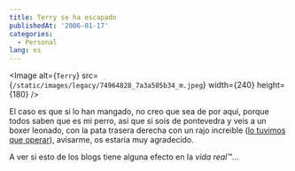 ```yaml
---
title: Terry se ha escapado
publishedAt: '2006-01-17'
categories:
  - Personal
lang: es
---
```


<Image
  alt={`Terry`}
  src={`/static/images/legacy/74964828_7a3a505b34_m.jpeg`}
  width={240}
  height={180}
/>

El caso es que si lo han mangado, no creo que sea de por aqui, porque todos saben que es mi perro, asi que si sois de pontevedra y veis a un boxer leonado, con la pata trasera derecha con un rajo increible ([lo tuvimos que operar](http://rick.jinlabs.com/archivos/2005/05/18/el-atropello-de-terry/)), avisarme, os estaria muy agradecido.

A ver si esto de los blogs tiene alguna efecto en la _vida real™_...
